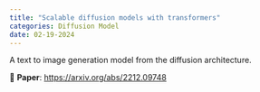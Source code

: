```yaml
---
title: "Scalable diffusion models with transformers"
categories: Diffusion Model
date: 02-19-2024
---
```


::: {.callout-tip}
A text to image generation model from the diffusion architecture.
:::

📝 **Paper**: [https://arxiv.org/abs/2212.09748](https://arxiv.org/abs/2212.09748)